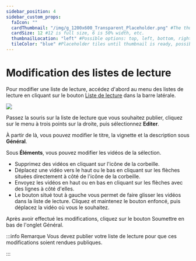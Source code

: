 ---
sidebar_position: 4
sidebar_custom_props:
  faIcon: ""
  cardThumbnail: "/img/g_1200x600_Transparent_Placeholder.png" #The thumbnail on the category card.
  cardSize: 12 #12 is full size, 6 is 50% width, etc.
  thumbnailLocation: "left" #Possible options: top, left, bottom, right, none
  tileColor: "blue" #Placeholder tiles until thumbnail is ready, possible options: blue, cream, darkpurple, lightpurple, mauve, orange, pink, none
---

# Modification des listes de lecture

Pour modifier une liste de lecture, accédez d'abord au menu des listes de lecture en cliquant sur le bouton <a href="https://odysee.com/$/playlists"><OdyseeIcon type="Playlist"/> Liste de lecture</a> dans la barre latérale.

<Image src="/img/fr/Listedelecture.png" />

Passez la souris sur la liste de lecture que vous souhaitez publier, cliquez sur le menu à trois points sur la droite, puis sélectionnez **Editer**.

À partir de là, vous pouvez modifier le titre, la vignette et la description sous **Général**.

Sous **Éléments**, vous pouvez modifier les vidéos de la sélection.

- Supprimez des vidéos en cliquant sur l'icône de la corbeille.
- Déplacez une vidéo vers le haut ou le bas en cliquant sur les flèches situées directement à côté de l'icône de la corbeille.
- Envoyez les vidéos en haut ou en bas en cliquant sur les flèches avec des lignes à côté d'elles.
- Le bouton situé tout à gauche vous permet de faire glisser les vidéos dans la liste de lecture. Cliquez et maintenez le bouton enfoncé, puis déplacez la vidéo où vous le souhaitez.

Après avoir effectué les modifications, cliquez sur le bouton <PrimaryOdyseeButton>Soumettre</PrimaryOdyseeButton> en bas de l'onglet Général.

:::info Remarque 
Vous devez publier votre liste de lecture pour que ces modifications soient rendues publiques.

:::
